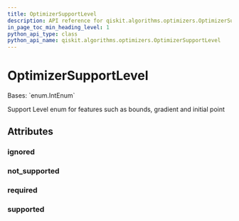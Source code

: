 ```yaml
---
title: OptimizerSupportLevel
description: API reference for qiskit.algorithms.optimizers.OptimizerSupportLevel
in_page_toc_min_heading_level: 1
python_api_type: class
python_api_name: qiskit.algorithms.optimizers.OptimizerSupportLevel
---
```


# OptimizerSupportLevel

<Class id="qiskit.algorithms.optimizers.OptimizerSupportLevel" github="https://github.com/qiskit/qiskit/tree/stable/0.20/qiskit/algorithms/optimizers/optimizer.py" signature="OptimizerSupportLevel(value)">
  Bases: `enum.IntEnum`

  Support Level enum for features such as bounds, gradient and initial point

  ## Attributes

  ### ignored

  <Attribute id="qiskit.algorithms.optimizers.OptimizerSupportLevel.ignored" name="ignored" attributeValue="= 1" />

  ### not\_supported

  <Attribute id="qiskit.algorithms.optimizers.OptimizerSupportLevel.not_supported" name="not_supported" attributeValue="= 0" />

  ### required

  <Attribute id="qiskit.algorithms.optimizers.OptimizerSupportLevel.required" name="required" attributeValue="= 3" />

  ### supported

  <Attribute id="qiskit.algorithms.optimizers.OptimizerSupportLevel.supported" name="supported" attributeValue="= 2" />
</Class>

